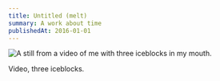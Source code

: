 ```yaml
---
title: Untitled (melt)
summary: A work about time
publishedAt: 2016-01-01
---
```


![A still from a video of me with three iceblocks in my mouth.](/2016/melt.png)

Video, three iceblocks.
